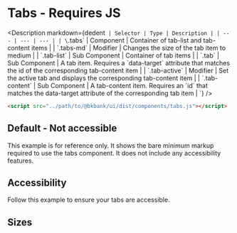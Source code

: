 
<Meta of={Tabs} />

# Tabs - Requires JS

<Description
  markdown={dedent`
    | Selector | Type | Description |
    | --- | --- | --- |
    | \`.tabs\` | Component | Container of tab-list and tab-content items |
    | \`.tabs-md\` | Modifier | Changes the size of the tab item to medium |
    | \`.tab-list\` | Sub Component | Container of tab items |
    | \`.tab\` | Sub Component | A tab item. Requires a \`data-target\` attribute that matches the id of the corresponding tab-content item |
    | \`.tab-active\` | Modifier | Set the active tab and displays the corresponding tab-content item |
    | \`.tab-content\` | Sub Component | A tab-content item. Requires an \`id\` that matches the data-target attribute of the corresponding tab item |
  `}
/>

```html
<script src="../path/to/@bkbank/ui/dist/components/tabs.js"></script>
```

## Default - Not accessible

This example is for reference only. It shows the bare minimum markup required to use the tabs component. It does not include any accessibility features.

<Canvas of={Tabs.Default} />

## Accessibility

Follow this example to ensure your tabs are accessible.

<Canvas of={Tabs.Accessibility} />

## Sizes

<Canvas of={Tabs.Sizes} />
